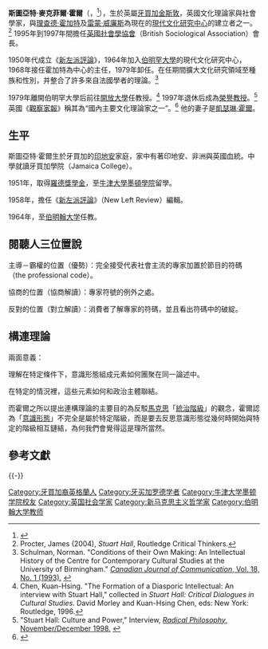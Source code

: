 {{noteTA
|1=zh-cn:斯图亚特; zh-tw:斯圖亞特; zh-hk:史釗域
|2=zh-cn:麦克菲尔; zh-tw:麥克菲爾; zh-hk:麥菲
}}
{{Infobox scientist
|name = 斯圖亞特·麥克菲爾·霍爾
|image = Hall Stuart.jpg
|image_size = 150px
|birth_name=Stuart McPhail Hall
|birth_date = {{birth date|1932|2|3|df=y}}
| death_date          = {{Death date and age|2014|2|10|1932|2|3|df=y}}
|birth_place = [[牙买加历史|牙買加]]，[[金斯頓|金斯頓]]（當時為英國殖民地）
| death_place  =[[英國|英國]]，[[倫敦|倫敦]]
|field = [[文化研究|文化研究]]
|work_institutions = [[伯明罕大學|伯明罕大學]]和[[公開大學|公開大學]]
|alma_mater = [[牛津大學墨頓學院|牛津大學墨頓學院]]
|known_for =
|influences =
}}

'''斯圖亞特·麥克菲爾·霍爾'''（{{lang-en|Stuart McPhail Hall}}，{{bd|1932年|2月3日|2014年|2月10日|catIdx=Hall, Stuart}}<ref>{{cite news|title=當代文化研究之父斯圖亞特·霍爾去世|url=http://culture.big5.gog.com.cn/system/2014/02/11/013179364.shtml|publisher=金黔文化|date=2014-02-11|accessdate=2014-02-11|deadurl=yes|archiveurl=https://web.archive.org/web/20140222043405/http://culture.big5.gog.com.cn/system/2014/02/11/013179364.shtml|archivedate=2014-02-22}}</ref>），生於英屬[[牙買加|牙買加]][[金斯敦|金斯敦]]，英國文化理論家與社會學家，與[[理查德·霍加特|理查德·霍加特]]及[[雷蒙·威廉斯|雷蒙·威廉斯]]為現在的[[現代文化研究中心|現代文化研究中心]]的建立者之一。<ref>Procter, James (2004), ''Stuart Hall'', Routledge Critical Thinkers.</ref> 1995年到1997年間擔任[[英國社會學協會|英國社會學協會]]（British Sociological Association）會長。

1950年代成立《[[新左派評論|新左派評論]]》，1964年加入[[伯明罕大學|伯明罕大學]]的現代文化研究中心，1968年接任霍加特為中心的主任，1979年卸任。在任期間擴大文化研究領域至種族和性別，并整合了許多來自法國學者的理論。<ref>Schulman, Norman. "Conditions of their Own Making: An Intellectual History of the Centre for Contemporary Cultural Studies at the University of Birmingham." [http://www.cjc-online.ca/index.php/journal/article/view/717/623 ''Canadian Journal of Communication'', Vol. 18, No. 1 (1993).] {{Wayback|url=http://www.cjc-online.ca/index.php/journal/article/view/717/623 |date=20190611192225 }}</ref>

1979年離開伯明罕大學后前往[[開放大學|開放大學]]任教授。<ref>Chen, Kuan-Hsing. "The Formation of a Diasporic Intellectual: An interview with Stuart Hall," collected in ''Stuart Hall: Critical Dialogues in Cultural Studies''. David Morley and Kuan-Hsing Chen, eds: New York: Routledge, 1996.</ref> 1997年退休后成為[[榮譽教授|榮譽教授]]。<ref>"Stuart Hall: Culture and Power," Interview, [http://www.radicalphilosophy.com/default.asp?channel_id=2190&editorial_id=10337 ''Radical Philosophy'', November/December 1998.] {{webarchive|url=https://web.archive.org/web/20090316061907/http://www.radicalphilosophy.com/default.asp?channel_id=2190&editorial_id=10337 |date=2009-03-16 }}</ref> 英國《[[觀察家報|觀察家報]]》稱其為“國內主要文化理論家之一”。<ref name=Observer>{{Cite web |url=http://www.guardian.co.uk/society/2007/sep/23/communities.politicsphilosophyandsociety |title=Tim Adams, "Cultural hallmark", ''The Observer''. 22 September 2007. |access-date=2014-02-11 |archive-date=2012-11-09 |archive-url=https://web.archive.org/web/20121109192727/http://www.guardian.co.uk/society/2007/sep/23/communities.politicsphilosophyandsociety |dead-url=no }}</ref> 他的妻子是[[凱瑟琳·霍爾|凱瑟琳·霍爾]]。

==生平==
斯圖亞特·霍爾生於牙買加的[[印地安|印地安]]家庭，家中有著印地安、非洲與英國血統。中學就讀牙買加學院（Jamaica College）。

1951年，取得[[羅德獎學金|羅德獎學金]]，至[[牛津大學墨頓學院|牛津大學墨頓學院]]留學。

1958年，擔任《[[新左派評論|新左派評論]]》（New Left Review）編輯。

1964年，至[[伯明翰大学|伯明翰大学]]任教。

== 閱聽人三位置說 ==
主導－霸權的位置（優勢）：完全接受代表社會主流的專家加置於節目的符碼（the professional code）。

協商的位置（協商解讀）：專家符號的例外之處。

反對的位置（對立解讀）：消費者了解專家的符碼，並且看出符碼中的破綻。

== 構連理論 ==
兩面意義：

理解在特定條件下，意識形態組成元素如何團聚在同一論述中。

在特定的情況裡，這些元素如何和政治主體聯結。

而霍爾之所以提出連構理論的主要目的為反駁[[卡尔·马克思|馬克思]]「[[統治階級|統治階級]]」的觀念，霍爾認為「[[意識形態|意識形態]]」不完全是屬於特定階級，而是要去反思意識形態從幾何時開始與特定的階級相互鏈結，為何我們會覺得這是理所當然。

==參考文獻==
{{reflist}}

{{-}}
{{Authority control}}

{{DEFAULTSORT:Hall,Stuart}}
[[Category:牙買加裔英格蘭人|Category:牙買加裔英格蘭人]]
[[Category:牙买加罗德学者|Category:牙买加罗德学者]]
[[Category:牛津大学墨顿学院校友|Category:牛津大学墨顿学院校友]]
[[Category:英国社会学家|Category:英国社会学家]]
[[Category:新马克思主义哲学家|Category:新马克思主义哲学家]]
[[Category:伯明翰大学教师|Category:伯明翰大学教师]]